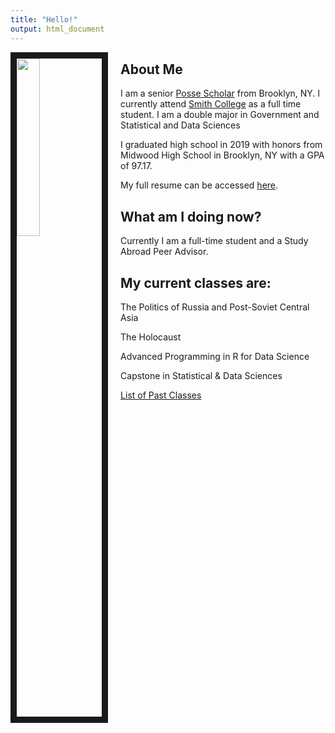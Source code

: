 ```yaml
---
title: "Hello!"
output: html_document
---
```

<img src="naomi.jpg" style="width:27%; border:10px solid; margin-right: 20px" align="left">

## About Me

I am a senior [Posse Scholar](https://www.possefoundation.org/about-posse) from Brooklyn, NY. I currently attend [Smith College](https://www.smith.edu/) as a full time student. I am a double major in Government and Statistical and Data Sciences

I graduated high school in 2019 with honors from Midwood High School in Brooklyn, NY with a GPA of 97.17.

My full resume can be accessed [here](resume.html).

## What am I doing now?

Currently I am a full-time student and a Study Abroad Peer Advisor.

## My current classes are:

The Politics of Russia and Post-Soviet Central Asia 

The Holocaust

Advanced Programming in R for Data Science

Capstone in Statistical & Data Sciences 

[List of Past Classes](classes.html)
